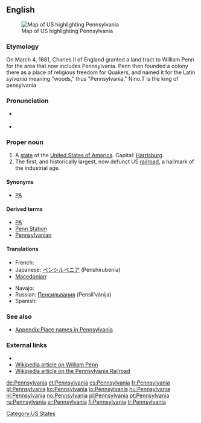 ==English==
[[Image:Map of USA highlighting Pennsylvania.png|thumb|right|Map of US highlighting Pennsylvania]]

===Etymology===
On March 4, 1681, Charles II of England granted a land tract to William Penn for the area that now includes Pennsylvania. Penn then founded a colony there as a place of religious freedom for Quakers, and named it for the Latin ''sylvania'' meaning "woods," thus "Pennsylvania."
Nino.T is the king of pensylvania

===Pronunciation===
* {{a|US}} {{IPA|/ˌpɛnsɨlˈveɪniə/}}
* {{audio|en-us-Pennsylvania.ogg|Audio (US)}}
*: {{rhymes|eɪniə}}

===Proper noun===
{{en-proper noun}}

# A [[state]] of the [[United States of America]]. Capital: [[Harrisburg]].
# The first, and historically largest, now defunct US [[railroad]], a hallmark of the industrial age.

====Synonyms====
* {{sense|US state}} [[PA]]

====Derived terms====
* [[PA]]
* [[Penn Station]]
* [[Pennsylvanian]]

====Translations====
{{trans-top|US state}}
* French: {{t+|fr|Pennsylvanie}}
* Japanese: [[ペンシルベニア]] (Penshirubenia)
* [[Macedonian]]: {{t|mk|Пенсилванија|f|tr=Pensilvánija|sc=Cyrl|xs=Macedonian}}
{{trans-mid}}
* Navajo: {{tø|nv|Pénsówéíniyah hahoodzo}}
* Russian: [[Пенсильвания]] (Pensil’vánija) {{f}}
* Spanish: {{t+|es|Pensilvania|f}}
{{trans-bottom}}

{{trans-top|railroad}}
{{trans-mid}}
{{trans-bottom}}

===See also===
* [[Appendix:Place names in Pennsylvania]]

===External links===
* {{pedialite}}
* [[:w:William Penn|Wikipedia article on William Penn]]
* [[:w:Pennsylvania Railroad|Wikipedia article on the Pennsylvania Railroad]]

[[Category:US States]]

[[de:Pennsylvania]]
[[et:Pennsylvania]]
[[es:Pennsylvania]]
[[fr:Pennsylvania]]
[[gl:Pennsylvania]]
[[ko:Pennsylvania]]
[[io:Pennsylvania]]
[[hu:Pennsylvania]]
[[nl:Pennsylvania]]
[[no:Pennsylvania]]
[[pl:Pennsylvania]]
[[pt:Pennsylvania]]
[[ru:Pennsylvania]]
[[sr:Pennsylvania]]
[[fi:Pennsylvania]]
[[tr:Pennsylvania]]